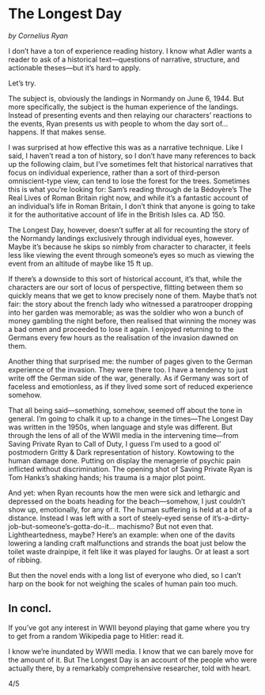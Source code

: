 # The Longest Day

_by Cornelius Ryan_

I don’t have a ton of experience reading history. I know what Adler wants a reader to ask of a historical text—questions of narrative, structure, and actionable theses—but it’s hard to apply.

Let’s try.

The subject is, obviously the landings in Normandy on June 6, 1944. But more specifically, the subject is the human experience of the landings. Instead of presenting events and then relaying our characters’ reactions to the events, Ryan presents us with people to whom the day sort of… happens. If that makes sense.

I was surprised at how effective this was as a narrative technique. Like I said, I haven’t read a ton of history, so I don’t have many references to back up the following claim, but I’ve sometimes felt that historical narratives that focus on individual experience, rather than a sort of third-person omniscient-type view, can tend to lose the forest for the trees. Sometimes this is what you’re looking for: Sam’s reading through de la Bédoyère’s The Real Lives of Roman Britain right now, and while it’s a fantastic account of an individual’s life in Roman Britain, I don’t think that anyone is going to take it for the authoritative account of life in the British Isles ca. AD 150.

The Longest Day, however, doesn’t suffer at all for recounting the story of the Normandy landings exclusively through individual eyes, however. Maybe it’s because he skips so nimbly from character to character, it feels less like viewing the event through someone’s eyes so much as viewing the event from an altitude of maybe like 15 ft up.

If there’s a downside to this sort of historical account, it’s that, while the characters are our sort of locus of perspective, flitting between them so quickly means that we get to know precisely none of them. Maybe that’s not fair: the story about the french lady who witnessed a paratrooper dropping into her garden was memorable; as was the soldier who won a bunch of money gambling the night before, then realised that winning the money was a bad omen and proceeded to lose it again. I enjoyed returning to the Germans every few hours as the realisation of the invasion dawned on them.

Another thing that surprised me: the number of pages given to the German experience of the invasion. They were there too. I have a tendency to just write off the German side of the war, generally. As if Germany was sort of faceless and emotionless, as if they lived some sort of reduced experience somehow.

That all being said—something, somehow, seemed off about the tone in general. I’m going to chalk it up to a change in the times—The Longest Day was written in the 1950s, when language and style was different. But through the lens of all of the WWII media in the intervening time—from Saving Private Ryan to Call of Duty, I guess I’m used to a good ol’ postmodern Gritty & Dark representation of history. Kowtowing to the human damage done. Putting on display the menagerie of psychic pain inflicted without discrimination. The opening shot of Saving Private Ryan is Tom Hanks’s shaking hands; his trauma is a major plot point.

And yet: when Ryan recounts how the men were sick and lethargic and depressed on the boats heading for the beach—somehow, I just couldn’t show up, emotionally, for any of it. The human suffering is held at a bit of a distance. Instead I was left with a sort of steely-eyed sense of it’s-a-dirty-job-but-someone’s-gotta-do-it… machismo? But not even that. Lightheartedness, maybe? Here’s an example: when one of the davits lowering a landing craft malfunctions and strands the boat just below the toilet waste drainpipe, it felt like it was played for laughs. Or at least a sort of ribbing.

But then the novel ends with a long list of everyone who died, so I can’t harp on the book for not weighing the scales of human pain too much.


## In concl.

If you’ve got any interest in WWII beyond playing that game where you try to get from a random Wikipedia page to Hitler: read it.

I know we’re inundated by WWII media. I know that we can barely move for the amount of it. But The Longest Day is an account of the people who were actually there, by a remarkably comprehensive researcher, told with heart.

4/5